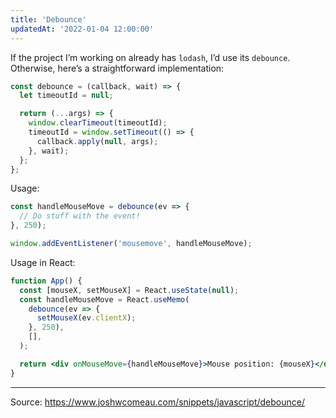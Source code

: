 ```yaml
---
title: 'Debounce'
updatedAt: '2022-01-04 12:00:00'
---
```


If the project I’m working on already has `lodash`, I’d use its `debounce`. Otherwise, here’s a straightforward implementation:

```javascript
const debounce = (callback, wait) => {
  let timeoutId = null;

  return (...args) => {
    window.clearTimeout(timeoutId);
    timeoutId = window.setTimeout(() => {
      callback.apply(null, args);
    }, wait);
  };
};
```

Usage:

```javascript
const handleMouseMove = debounce(ev => {
  // Do stuff with the event!
}, 250);

window.addEventListener('mousemove', handleMouseMove);
```

Usage in React:

```jsx
function App() {
  const [mouseX, setMouseX] = React.useState(null);
  const handleMouseMove = React.useMemo(
    debounce(ev => {
      setMouseX(ev.clientX);
    }, 250),
    [],
  );

  return <div onMouseMove={handleMouseMove}>Mouse position: {mouseX}</div>;
}
```

---

Source: https://www.joshwcomeau.com/snippets/javascript/debounce/
